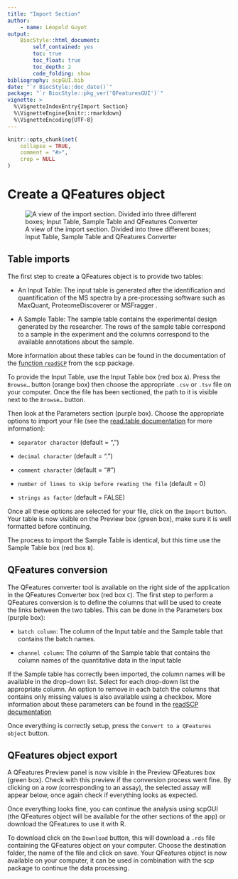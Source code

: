 ```yaml
---
title: "Import Section"
author:
    - name: Léopold Guyot
output:
    BiocStyle::html_document:
        self_contained: yes
        toc: true
        toc_float: true
        toc_depth: 2
        code_folding: show
bibliography: scpGUI.bib
date: "`r BiocStyle::doc_date()`"
package: "`r BiocStyle::pkg_ver('QFeaturesGUI')`"
vignette: >
  %\VignetteIndexEntry{Import Section}
  %\VignetteEngine{knitr::rmarkdown}
  %\VignetteEncoding{UTF-8}
---
```


```r
knitr::opts_chunk$set(
    collapse = TRUE,
    comment = "#>",
    crop = NULL
)
```

# Create a QFeatures object

![A view of the import section. Divided into three different boxes; Input Table, Sample Table and QFeatures Converter](screenshots/import_section.jpg)

## Table imports

The first step to create a QFeatures object is to provide two tables:

- An Input Table: The input table is generated after the identification and quantification of the MS spectra by a pre-processing software such as MaxQuant, ProteomeDiscoverer or MSFragger .

- A Sample Table: The sample table contains the experimental design generated by the researcher. The rows of the sample table correspond to a sample in the experiment and the columns correspond to the available annotations about the sample.

More information about these tables can be found in the documentation of the [function `readSCP`](https://uclouvain-cbio.github.io/scp/articles/read_scp.html) from the scp package.

To provide the Input Table, use the Input Table box (red box `A`). Press the `Browse…` button (orange box) then choose the appropriate `.csv` or `.tsv` file on your computer. Once the file has been sectioned, the path to it is visible next to the `Browse…` button.

Then look at the Parameters section (purple box). Choose the appropriate options to import your file (see the [read.table documentation](https://www.rdocumentation.org/packages/utils/versions/3.6.2/topics/read.table) for more information):

- `separator character` (default = ",")

- `decimal character` (default = ".")

- `comment character` (default = "\#")

- `number of lines to skip before reading the file` (default = 0)

- `strings as factor` (default = FALSE)

Once all these options are selected for your file, click on the `Import` button. Your table is now visible on the Preview box (green box), make sure it is well formatted before continuing.

The process to import the Sample Table is identical, but this time use the Sample Table box (red box `B`).

## QFeatures conversion

The QFeatures converter tool is available on the right side of the application in the QFeatures Converter box (red box `C`). The first step to perform a QFeatures conversion is to define the columns that will be used to create the links between the two tables. This can be done in the Parameters box (purple box):

- `batch column`: The column of the Input table and the Sample table that contains the batch names.

- `channel column`: The column of the Sample table that contains the column names of the quantitative data in the Input table

If the Sample table has correctly been imported, the column names will be available in the drop-down list. Select for each drop-down list the appropriate column. An option to remove in each batch the columns that contains only missing values is also available using a checkbox.
More information about these parameters can be found in the [readSCP documentation](https://uclouvain-cbio.github.io/scp/articles/read_scp.html)

Once everything is correctly setup, press the `Convert to a QFeatures object` button.

## QFeatures object export

A QFeatures Preview panel is now visible in the Preview QFeatures box (green box). Check with this preview if the conversion process went fine. By clicking on a row (corresponding to an assay), the selected assay will appear below, once again check if everything looks as expected.

Once everything looks fine, you can continue the analysis using scpGUI (the QFeatures object will be available for the other sections of the app) or download the QFeatures to use it with R.

To download click on the `Download` button, this will download a `.rds` file containing the QFeatures object on your computer. Choose the destination folder, the name of the file and click on save. Your QFeatures object is now available on your computer, it can be used in combination with the scp package to continue the data processing.
